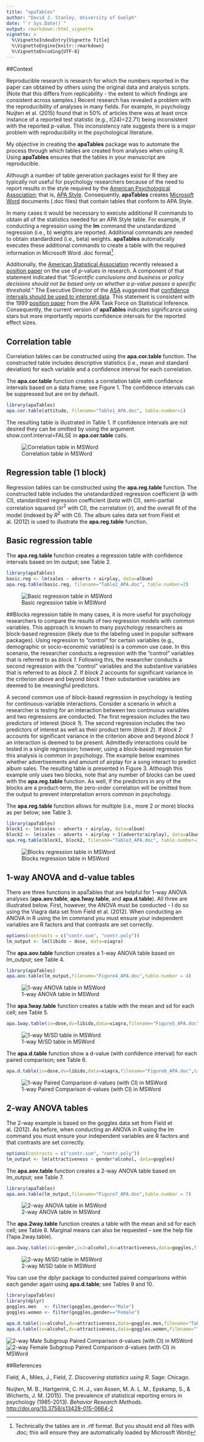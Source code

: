 ```yaml
---
title: "apaTables"
author: "David J. Stanley, University of Guelph"
date: "`r Sys.Date()`"
output: rmarkdown::html_vignette
vignette: >
  %\VignetteIndexEntry{Vignette Title}
  %\VignetteEngine{knitr::rmarkdown}
  %\VignetteEncoding{UTF-8}
---
```


##Context

Reproducible research is research for which the numbers reported in the paper can obtained by others using the original data and analysis scripts. (Note that this differs from replicability - the extent to which findings are consistent across samples.) Recent research has revealed a problem with the reproducibility of analyses in many fields. For example, in psychology Nuijten et al. (2015) found that in 50% of articles there was at least once instance of a reported test statistic (e.g., *t*(24)=22.71) being inconsistent with the reported *p*-value. This inconsistency rate suggests there is a major problem with reproducibility in the psychological literature.

My objective in creating the **apaTables** package was to automate the process through which tables are created from analyses when using R. Using **apaTables** ensures that the tables in your manuscript are reproducible. 

Although a number of table generation packages exist for R they are typically not useful for psychology researchers because of the need to report results in the style required by the [American Psychological Association](http://www.apa.org); that is, [APA Style](http://www.apastyle.org/products/asc-landing-page.aspx). Consequently, **apaTables** creates [Microsoft Word](https://products.office.com/en-ca/word) documents (.doc files) that contain tables that conform to APA Style. 

In many cases it would be necessary to execute additional R commands to obtain all of the statistics needed for an APA Style table. For example, if conducting a regression using the **lm** command the unstandardized regression (i.e., b) weights are reported. Additional commands are needed to obtain standardized (i.e., beta) weights. **apaTables** automatically executes these additional commands to create a table with the required information in Microsoft Word .doc format^[Technically the tables are in .rtf format. But you should end all files with .doc; this will ensure they are automatically loaded by Microsoft Word].

Additionally, the [American Statistical Association](http://www.amstat.org) recently released a [position paper](https://www.amstat.org/newsroom/pressreleases/P-ValueStatement.pdf) on the use of *p*-values in research. A component of that statement indicated that "*Scientific conclusions and business or policy decisions should not be based only on whether a p-value passes a specific threshold.*" The Executive Director of the [ASA](http://www.amstat.org) suggested that [confidence intervals should be used to interpret data](http://retractionwatch.com/2016/03/07/were-using-a-common-statistical-test-all-wrong-statisticians-want-to-fix-that/). This statement is consistent with the 1999 [position paper](http://www.apa.org/science/leadership/bsa/statistical/tfsi-followup-report.pdf) from the APA Task Force on Statistical Inference. Consequently, the current version of **apaTables** indicates significance using stars but more importantly reports confidence intervals for the reported effect sizes.

## Correlation table
Correlation tables can be constructed using the **apa.cor.table** function. The constructed table includes descriptive statistics (i.e., mean and standard deviation) for each variable and a confidence interval for each correlation. 

The **apa.cor.table** function creates a correlation table with confidence intervals based on a data frame; see Figure 1. The confidence intervals can be suppressed but are on by default.


```r
library(apaTables)
apa.cor.table(attitude, filename="Table1_APA.doc", table.number=1)
```

The resulting table is illustrated in Table 1. If confidence intervals are not desired they can be omitted by using the argument show.conf.interval=FALSE in **apa.cor.table** calls.

![Correlation table in MSWord](Table1.jpg)

## Regression table (1 block)

Regression tables can be constructed using the **apa.reg.table** function. The constructed table includes the unstandardized regression coefficient (*b* with CI), standardized regression coefficient (*beta* with CI), semi-partial correlation squared ($sr^2$ with CI), the correlation ($r$), and the overall fit of the model (indexed by $R^2$ with CI). The album sales data set from Field et al. (2012) is used to illustrate the **apa.reg.table** function.

## Basic regression table
The **apa.reg.table** function creates a regression table with confidence intervals based on lm output; see Table 2.

```r
library(apaTables)
basic.reg <- lm(sales ~ adverts + airplay, data=album)
apa.reg.table(basic.reg, filename="Table2_APA.doc", table.number=2)
```
![Basic regression table in MSWord](Table2.jpg)

##Blocks regression table
In many cases, it is more useful for psychology researchers to compare the results of two regression models with common variables. This approach is known to many psychology researchers as block-based regression (likely due to the labeling used in popular software packages). Using regression to "control" for certain variables (e.g., demographic or socio-economic variables) is a common use case. In this scenario, the researcher conducts a regression with the "control" variables that is referred to as *block 1*. Following this, the researcher conducts a second regression with the "control" variables and the substantive variables that is referred to as *block 2*. If *block 2* accounts for significant variance in the criterion above and beyond *block 1* then substantive variables are deemed to be meaningful predictors. 

A second common use of block-based regression in psychology is testing for continuous-variable interactions. Consider a scenario in which a researcher is testing for an interaction between two continuous variables and two regressions are conducted. The first regression includes the two predictors of interest (*block 1*). The second regression includes the two predictors of interest as well as their product term (*block 2*). If *block 2* accounts for significant variance in the criterion above and beyond *block 1* an interaction is deemed to be present. Admittedly interactions could be tested in a single regression; however, using a block-based regression for this analysis is common in psychology. The example below examines whether advertisements and amount of airplay for a song interact to predict album sales. The resulting table is presented in Figure 3. Although this example only uses two blocks, note that any number of blocks can be used with the **apa.reg.table** function. As well, if the predictors in any of the blocks are a product-term, the zero-order correlation will be omitted from the output to prevent interpretation errors common in psychology.

The **apa.reg.table** function allows for multiple (i.e., more 2 or more) blocks as per below; see Table 3.

```r
library(apaTables)
block1 <- lm(sales ~ adverts + airplay, data=album)
block2 <- lm(sales ~ adverts + airplay + I(adverts*airplay), data=album)
apa.reg.table(block1, block2, filename="Table3_APA.doc", table.number=3)
```
![Blocks regression table in MSWord](Table3.jpg)


## 1-way ANOVA and d-value tables

There are three functions in apaTables that are helpful for 1-way ANOVA analyses (**apa.aov.table**, **apa.1way.table**, and **apa.d.table**). All three are illustrated below. First, however, the ANOVA must be conducted - I do so using the Viagra data set from Field et al. (2012). When conducting an ANOVA in R using the lm command you must ensure your independent variables are R factors and that contrasts are set correctly. 

```r
options(contrasts = c("contr.sum", "contr.poly"))
lm_output <- lm(libido ~ dose, data=viagra)
```

The **apa.aov.table** function creates a 1-way ANOVA table based on lm_output; see Table 4.
```r
library(apaTables)
apa.aov.table(lm_output,filename="Figure4_APA.doc",table.number = 4)
```

![1-way ANOVA table in MSWord](Table4.jpg)


The **apa.1way.table** function creates a table with the mean and sd for each cell; see Table 5.
```r
apa.1way.table(iv=dose,dv=libido,data=viagra,filename="Figure5_APA.doc",table.number = 5)
```
![1-way M/SD table in MSWord](Table5.jpg)

The **apa.d.table** function show a d-value (with confidence interval) for each paired comparison; see Table 6.
```r
apa.d.table(iv=dose,dv=libido,data=viagra,filename="Figure6_APA.doc",table.number = 6)
```
![1-way Paired Comparison d-values (with CI) in MSWord](Table6.jpg)



## 2-way ANOVA tables
The 2-way example is based on the goggles data set from Field et al. (2012). As before, when conducting an ANOVA in R using the lm command you must ensure your independent variables are R factors and that contrasts are set correctly. 

```r
options(contrasts = c("contr.sum", "contr.poly"))
lm_output <- lm(attractiveness ~ gender*alcohol, data=goggles)
```

The **apa.aov.table** function creates a 2-way ANOVA table based on lm_output; see Table 7.

```r
library(apaTables)
apa.aov.table(lm_output,filename="Figure7_APA.doc",table.number = 7)
```
![2-way ANOVA table in MSWord](Table7.jpg)



The **apa.2way.table** function creates a table with the mean and sd for each cell; see Table 8. Marginal means can also be requested -- see the help file (?apa.2way.table).

```r
apa.2way.table(iv1=gender,iv2=alcohol,dv=attractiveness,data=goggles,filename="Figure8_APA.doc",table.number = 8)
```
![2-way M/SD table in MSWord](Table8.jpg)


You can use the dplyr package to conducted paired comparisons within each gender again using **apa.d.table**; see Tables 9 and 10.

```r
library(apaTables)
library(dplyr)
goggles.men   <- filter(goggles,gender=="Male")
goggles.women <- filter(goggles,gender=="Female")

apa.d.table(iv=alcohol,dv=attractiveness,data=goggles.men,filename="Table9_APA.doc",table.number = 9)
apa.d.table(iv=alcohol,dv=attractiveness,data=goggles.women,filename="Table10_APA.doc",table.number = 10)
```

![2-way Male Subgroup Paired Comparison d-values (with CI) in MSWord](Table9.jpg)
![2-way Female Subgroup Paired Comparison d-values (with CI) in MSWord](Table10.jpg)

##References

Field, A., Miles, J., Field, Z. *Discovering statistics using R*.
Sage: Chicago.

Nuijten, M. B., Hartgerink, C. H. J., van Assen, M. A. L. M., Epskamp, S., & Wicherts, J. M. (2015). The prevalence of statistical reporting errors in psychology (1985-2013). *Behavior Research Methods*. [http://doi.org/10.3758/s13428-015-0664-2](http://doi.org/10.3758/s13428-015-0664-2)


